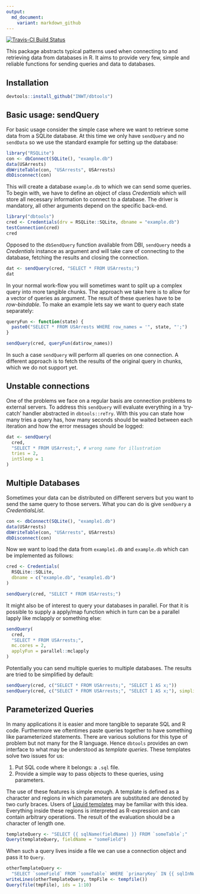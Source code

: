 ```yaml
---
output:
  md_document:
    variant: markdown_github
---
```


[![Travis-CI Build Status](https://travis-ci.org/INWT/dbtools.svg?branch=master)](https://travis-ci.org/INWT/dbtools)

This package abstracts typical patterns used when connecting to and retrieving
data from databases in R. It aims to provide very few, simple and reliable
functions for sending queries and data to databases.

## Installation

```r
devtools::install_github("INWT/dbtools")
```


## Basic usage: sendQuery

For basic usage consider the simple case where we want to retrieve some data
from a SQLite database. At this time we only have `sendQuery` and no `sendData`
so we use the standard example for setting up the database:

```r
library("RSQLite")
con <- dbConnect(SQLite(), "example.db")
data(USArrests)
dbWriteTable(con, "USArrests", USArrests)
dbDisconnect(con)
```

This will create a database `example.db` to which we can send some queries. To
begin with, we have to define an object of class *Credentials* which will store
all necessary information to connect to a database. The driver is mandatory, all
other arguments depend on the specific back-end.

```r
library("dbtools")
cred <- Credentials(drv = RSQLite::SQLite, dbname = "example.db")
testConnection(cred)
cred
```

Opposed to the `dbSendQuery` function available from DBI, `sendQuery` needs a
*Credentials* instance as argument and will take care of connecting to the
database, fetching the results and closing the connection.

```r
dat <- sendQuery(cred, "SELECT * FROM USArrests;")
dat
```

In your normal work-flow you will sometimes want to split up a complex query into
more tangible chunks. The approach we take here is to allow for a vector of
queries as argument. The result of these queries have to be *row-bindable*. To
make an example lets say we want to query each state separately:

```r
queryFun <- function(state) {
  paste0("SELECT * FROM USArrests WHERE row_names = '", state, "';")
}

sendQuery(cred, queryFun(dat$row_names))
```

In such a case `sendQuery` will perform all queries on one connection. A 
different approach is to fetch the results of the original query in chunks,
which we do not support yet.


## Unstable connections

One of the problems we face on a regular basis are connection problems to
external servers. To address this `sendQuery` will evaluate everything in a
'try-catch' handler abstracted in `dbtools::reTry`. With this you can state how
many tries a query has, how many seconds should be waited between each iteration
and how the error messages should be logged:

```r
dat <- sendQuery(
  cred, 
  "SELECT * FROM USArrest;", # wrong name for illustration
  tries = 2,
  intSleep = 1
)
```


## Multiple Databases

Sometimes your data can be distributed on different servers but you want to send
the same query to those servers. What you can do is give `sendQuery` a
*CredentialsList*. 

```r
con <- dbConnect(SQLite(), "example1.db")
data(USArrests)
dbWriteTable(con, "USArrests", USArrests)
dbDisconnect(con)
```

Now we want to load the data from `example1.db` and `example.db` which can be
implemented as follows:

```r
cred <- Credentials(
  RSQLite::SQLite, 
  dbname = c("example.db", "example1.db")
)

sendQuery(cred, "SELECT * FROM USArrests;")
```

It might also be of interest to query your databases in parallel. For that it is
possible to supply a apply/map function which in turn can be a parallel lapply
like mclapply or something else:

```r
sendQuery(
  cred, 
  "SELECT * FROM USArrests;", 
  mc.cores = 2, 
  applyFun = parallel::mclapply
)
```

Potentially you can send multiple queries to multiple databases. The results are tried to be simplified by default:

```r
sendQuery(cred, c("SELECT * FROM USArrests;", "SELECT 1 AS x;"))
sendQuery(cred, c("SELECT * FROM USArrests;", "SELECT 1 AS x;"), simplify = FALSE)
```


## Parameterized Queries ##

In many applications it is easier and more tangible to separate SQL and R
code. Furthermore we oftentimes paste queries together to have something like
parameterized statements. There are various solutions for this type of problem
but not many for the R language. Hence `dbtools` provides an own interface to
what may be understood as *template queries*. These templates solve two issues
for us:

1. Put SQL code where it belongs: a `.sql` file.
2. Provide a simple way to pass objects to these queries, using parameters.

The use of these features is simple enough. A template is defined as a character
and regions in which parameters are substituted are denoted by two curly
braces. Users of [Liquid templates](http://shopify.github.io/liquid/) may be
familiar with this idea. Everything inside these regions is interpreted as
R-expression and can contain arbitrary operations. The result of the evaluation
should be a character of length one.

```r
templateQuery <- "SELECT {{ sqlName(fieldName) }} FROM `someTable`;"
Query(templateQuery, fieldName = "someField")
```

When such a query lives inside a file we can use a connection object and pass it
to `Query`.

```r
otherTemplateQuery <-
  "SELECT `someField` FROM `someTable` WHERE `primaryKey` IN {{ sqlInNums(ids) }};"
writeLines(otherTemplateQuery, tmpFile <- tempfile())
Query(file(tmpFile), ids = 1:10)
```
